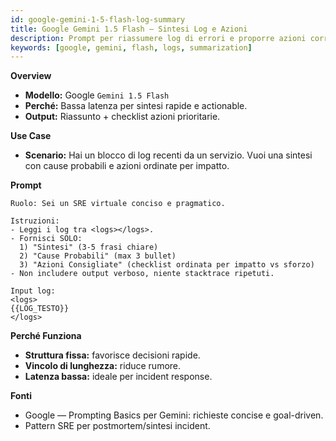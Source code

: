 ```yaml
---
id: google-gemini-1-5-flash-log-summary
title: Google Gemini 1.5 Flash — Sintesi Log e Azioni
description: Prompt per riassumere log di errori e proporre azioni correttive concise.
keywords: [google, gemini, flash, logs, summarization]
---
```


**Overview**
- **Modello:** Google `Gemini 1.5 Flash`
- **Perché:** Bassa latenza per sintesi rapide e actionable.
- **Output:** Riassunto + checklist azioni prioritarie.

**Use Case**
- **Scenario:** Hai un blocco di log recenti da un servizio. Vuoi una sintesi con cause probabili e azioni ordinate per impatto.

**Prompt**

```
Ruolo: Sei un SRE virtuale conciso e pragmatico.

Istruzioni:
- Leggi i log tra <logs></logs>.
- Fornisci SOLO:
  1) "Sintesi" (3-5 frasi chiare)
  2) "Cause Probabili" (max 3 bullet)
  3) "Azioni Consigliate" (checklist ordinata per impatto vs sforzo)
- Non includere output verboso, niente stacktrace ripetuti.

Input log:
<logs>
{{LOG_TESTO}}
</logs>
```

**Perché Funziona**
- **Struttura fissa:** favorisce decisioni rapide.
- **Vincolo di lunghezza:** riduce rumore.
- **Latenza bassa:** ideale per incident response.

**Fonti**
- Google — Prompting Basics per Gemini: richieste concise e goal-driven.
- Pattern SRE per postmortem/sintesi incident.

